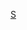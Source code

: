 {{asbox
| image     =Atlantischer Lachs.jpg
| pix       =
| subject   = 
| qualifier = 與[[鮭形目]]相關
| category  = 鮭形目小作品
| tempsort  =  
| name      = Template:Salmoniformes-stub
}}<noinclude>
[[Category:魚類小作品模板|S]]
</noinclude>
